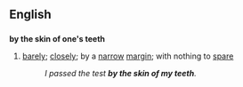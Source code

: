 ==English==

==={{idiom}}===
'''by the skin of one's teeth'''
#[[barely]]; [[closely]]; by a [[narrow]] [[margin]]; with nothing to [[spare]]
#:''I passed the test '''by the skin of my teeth'''.''
